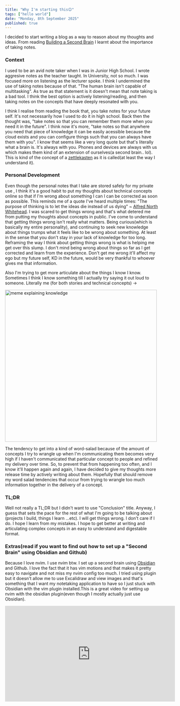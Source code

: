 ```yaml
---
title: "Why I'm starting this😊"
tags: ["hello world"]
date: "Monday, 8th September 2025"
published: true 
---
```


I decided to start writing a blog as a way to reason about my thoughts and ideas. 
From reading <a href="https://www.buildingasecondbrain.com/" className="text-[#18A34B]">Building a Second Brain</a> I learnt about the importance of taking notes. 

### Context
I used to be an avid note taker when I was in Junior High School. I wrote aggresive notes as the teacher taught. In University, not so much. I was focused more on listening as the lecturer spoke. I think I undermined the use of taking notes because of that. "The human brain isn't capable of multitasking". As true as that statement is it doesn't mean that note taking is a bad tool. I think the best option is actively listening/reading, and then taking notes on the concepts that have deeply resonated with you.

I think I realise from reading the book that, you take notes for your future self. It's not necessarily how I used to do it in high school. 
Back then the thought was, "take notes so that you can remember them more when you need it in the future". I think now it's more, "take notes so that anywhere you need that piece of knowledge it can be easily acessible because the cloud exists and you can configure things such that you can always have them with you". I know that seems like a very long quote but that's literally what a brain is. It's always with you. Phones and devices are always with us which makes them kind of an extension of ourselves(a second brain.. lol). This is kind of the concept of a <a href="https://zenkit.com/en/blog/a-beginners-guide-to-the-zettelkasten-method/" className= "text-[#18A34B]">zettlekasten</a> as it is called(at least the way I understand it). 

### Personal Development
Even though the personal notes that I take are stored safely for my private use , I think it's a good habit to put my thoughts about technical concepts online so that if I'm wrong about something I can I can be corrected as soon as possible. This reminds me of a quote I've heard multiple times: "The purpose of thinking is to let the ideas die instead of us dying" ~ 
<a href="https://www.goodreads.com/quotes/10092515-the-purpose-of-thinking-is-to-let-the-ideas-die" className="text-[#18A34B]">Alfred North Whitehead</a>. I was scared to get things wrong and that's what detered me from putting my thoughts about concepts in public. I've come to understand that getting things wrong isn't really what matters. Being curious(which is basically my entire personality), and continuing to seek new knowledge about things trumps what it feels like to be wrong about something. At least in the sense that you don't stay in your lack of knowledge for too long. Reframing the way I think about getting things wrong is what is helping me get over this slump. I don't mind being wrong about things so far as I get corrected and learn from the experience. Don't get me wrong it'll affect my ego but my future self, KD in the future, would be very thankful to whoever gives me that information. 

Also I'm trying to get more articulate about the things I know I know. Sometimes I think I know something till I actually try saying it out loud to someone. Literally me (for both stories and technical concepts) -> 

<div className="flex justify-center">
<img src="/blog/meme_explaining_knowledge.jpeg" alt="meme explaining knowledge" width="500" />
</div>

The tendency to get into a kind of word-salad because of the amount of concepts I try to wrangle up when I'm communicating them becomes very high if I haven't communicated that particular concept to people and refined my delivery over time. So, to prevent that from happening too often, and I know it'll happen again and again, I have decided to give my thoughts more release time by actively writing about them. Hopefully that should remove my word salad tendencies that occur from trying to wrangle too much information together in the delivery of a concept.


### TL;DR
Well not really a TL;DR but I didn't want to use "Conclusion" title. Anyway, I guess that sets the pace for the rest of what I'm going to be talking about (projects I build, things I learn ...etc). I will get things wrong. I don't care if I do. I hope I learn from my mistakes. I hope to get better at writing and articulating complex concepts in an easy to understand and digestable format. 


### Extras(read if you want to find out how to set up a "Second Brain" using Obsidian and Github)
Because I love nvim. I use nvim btw. I set up a second brain using <a href="https://obsidian.md/" className="text-[#18A34B]">Obsidian</a> and Github. I love the fact that it has vim motions and that makes it pretty easy to navigate and not miss my nvim config too much. I tried using <a href="https://github.com/epwalsh/obsidian.nvim" className="text-[#18A34B]"> </a> plugin but it doesn't allow me to use Excalidraw and view images and that's something that I want my notetaking application to have so I just stuck with Obsidian with the vim plugin installed.This is a great video for setting up nvim with the obsidian plugin(even though I mostly actually just use Obsidian). 
<div className="flex justify-center">
<iframe width="560" height="315" src="https://www.youtube.com/embed/1Lmyh0YRH-w?si=lEEhsvUTkyIlrrge" title="YouTube video player" frameBorder="0" allow="accelerometer; autoplay; clipboard-write; encrypted-media; gyroscope; picture-in-picture; web-share" referrerPolicy="strict-origin-when-cross-origin" allowFullScreen></iframe>
</div>

